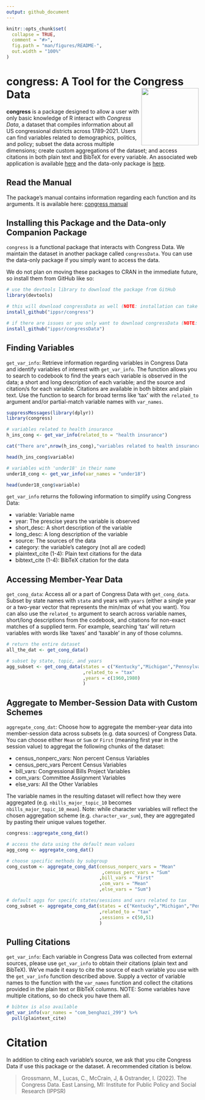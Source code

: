 ```yaml
---
output: github_document
---
```


<!-- README.md is generated from README.Rmd. Please edit that file -->

```r
knitr::opts_chunk$set(
  collapse = TRUE,
  comment = "#>",
  fig.path = "man/figures/README-",
  out.width = "100%"
)
```

# congress: A Tool for the Congress Data <img src="figures/congress.png" height="150" align="right"/>

**congress** is a package designed to allow a user with only basic knowledge of R interact with *Congress Data*, a dataset that compiles information about all US congressional districts across 1789-2021. Users can find variables related to demographics, politics, and policy; subset the data across multiple dimensions; create custom aggregations of the dataset; and access citations in both plain text and BibTeX for every variable. An associated web application is available [here](https://congress.ippsr.msu.edu/congress/) and the data-only package is [here](https://github.com/IPPSR/congressData).

## Read the Manual

The package's manual contains information regarding each function and its arguments. It is available here: [congress manual](congress_1.0_manual.pdf)

## Installing this Package and the Data-only Companion Package

`congress` is a functional package that interacts with Congress Data. We maintain the dataset in another package called `congressData`. You can use the data-only package if you simply want to access the data.

We do not plan on moving these packages to CRAN in the immediate future, so install them from GitHub like so:

```r

# use the devtools library to download the package from GitHub
library(devtools)

# this will download congressData as well (NOTE: installation can take several minutes)
install_github("ippsr/congress")

# if there are issues or you only want to download congressData (NOTE: installation can take several minutes)
install_github("ippsr/congressData")

```

## Finding Variables

`get_var_info`: Retrieve information regarding variables in Congress Data and identify variables of interest with `get_var_info`. The function allows you to search to codebook to find the years each variable is observed in the data; a short and long description of each variable; and the source and citation/s for each variable. Citations are available in both bibtex and plain text. Use the function to search for broad terms like 'tax' with the `related_to` argument and/or partial-match variable names with `var_names`.

```r

suppressMessages(library(dplyr))
library(congress)

# variables related to health insurance
h_ins_cong <- get_var_info(related_to = "health insurance")

cat("There are",nrow(h_ins_cong),"variables related to health insurance in Congress Data")

head(h_ins_cong$variable)

# variables with 'under18' in their name
under18_cong <- get_var_info(var_names = "under18")

head(under18_cong$variable)

```

`get_var_info` returns the following information to simplify using Congress Data: 

- variable: Variable name
- year: The prescise years the variable is observed
- short_desc: A short description of the variable
- long_desc: A long description of the variable
- source: The sources of the data
- category: the variable's category (not all are coded)
- plaintext_cite (1-4): Plain text citations for the data
- bibtext_cite (1-4): BibTeX citation for the data

## Accessing Member-Year Data

`get_cong_data`: Access all or a part of Congress Data with `get_cong_data`. Subset by state names with `state` and years with `years` (either a single year or a two-year vector that represents the min/max of what you want). You can also use the `related_to` argument to search across variable names, short/long descriptions from the codebook, and citations for non-exact matches of a supplied term. For example, searching 'tax' will return variables with words like 'taxes' and 'taxable' in any of those columns. 

```r

# return the entire dataset
all_the_dat <- get_cong_data()

# subset by state, topic, and years
agg_subset <- get_cong_data(states = c("Kentucky","Michigan","Pennsylvania")
                            ,related_to = "tax"
                            ,years = c(1960,1980)
                            )

```

## Aggregate to Member-Session Data with Custom Schemes

`aggregate_cong_dat`: Choose how to aggregate the member-year data into member-session data across subsets (e.g. data sources) of Congress Data. You can choose either `Mean` or `Sum` or `First` (meaning first year in the session value) to aggregat the following chunks of the dataset:

- census_nonperc_vars: Non percent Census Variables
- census_perc_vars Percent Census Variables
- bill_vars: Congressional Bills Project Variables
- com_vars: Committee Assignment Variables
- else_vars: All the Other Variables

The variable names in the resulting dataset will reflect how they were aggregated (e.g. `nbills_major_topic_10` becomes `nbills_major_topic_10_mean`). Note: while character variables will reflect the chosen aggregation scheme (e.g. `character_var_sum`), they are aggregated by pasting their unique values together.

```r

congress::aggregate_cong_dat()

# access the data using the default mean values
agg_cong <- aggregate_cong_dat()

# choose specific methods by subgroup
cong_custom <- aggregate_cong_dat(census_nonperc_vars = "Mean"
                                   ,census_perc_vars = "Sum"
                                  ,bill_vars = "First"
                                  ,com_vars = "Mean"
                                  ,else_vars = "Sum")

# default aggs for specifc states/sessions and vars related to tax
cong_subset <- aggregate_cong_dat(states = c("Kentucky","Michigan","Pennsylvania")
                                  ,related_to = "tax"
                                  ,sessions = c(50,51)
                                  )

```

## Pulling Citations

`get_var_info`: Each variable in Congress Data was collected from external sources, please use `get_var_info` to obtain their citations (plain text and BibTeX). We've made it easy to cite the source of each variable you use with the `get_var_info` function described above. Supply a vector of variable names to the function with the `var_names` function and collect the citations provided in the plain text or BibTeX columns. NOTE: Some variables have multiple citations, so do check you have them all.

```r

# bibtex is also available
get_var_info(var_names = "com_benghazi_299") %>%
  pull(plaintext_cite)

```

# Citation

In addition to citing each variable's source, we ask that you cite Congress Data if use this package or the dataset. A recommended citation is below.

> Grossmann, M., Lucas, C., McCrain, J, & Ostrander, I. (2022). The Congress Data. East Lansing, MI: Institute for Public Policy and Social Research (IPPSR)

